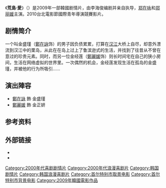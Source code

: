 {{noteTA
|T=zh-hans:金氏漂流记;zh-hant:金氏漂流記;zh-tw:荒島·愛
|1=zh-hans:金氏漂流记;zh-hant:金氏漂流記;zh-tw:荒島·愛
}}
{{Infobox film
|name           = 金氏漂流记
|original_name = {{lang|ko|김씨 표류기}}
|image          = 
|director       = 李海俊
|producer       = Kim Moo-ryeong<br />[[康祐硕|康祐硕]]（执行制片）
|writer         = 李海俊
|starring       = [[郑在咏|郑在咏]]<br />[[郑丽媛|郑丽媛]]
|music          = 金弘集
|cinematography = 金秉洙
|editing        = [[南娜英|南娜英]]
|distributor    = 
|released       = {{Film date|2009|05|14}}
|runtime        = 116分钟
|country        = 韩国
|language       = 韩语
|budget         = 
|gross          = $3,725,352<ref>http://boxofficemojo.com/movies/intl/?page=&id=_fCASTAWAYONTHEMOO01</ref>
|cn_name  = 金氏漂流记
|hk_name  = 
|tw_name  = 荒島·愛
}}
《'''荒島·愛'''》（{{lang-ko|김씨 표류기}}）是2009年一部韓國剧情片，由李海俊编剧并亲自执导，[[郑在咏|郑在咏]]和[[郑丽媛|郑丽媛]]主演。2010台北電影節國際青年導演競賽影片。

==剧情简介==
一个叫金盛瑾（[[鄭在詠|鄭在詠]]饰）的男子因负债累累，打算在[[汉江_(韩国)|汉江]]大桥上自尽，却意外漂流到汉江中的栗岛，从此在在岛上过上了鲁滨逊式的生活，并找到了往昔从不曾在意过的珍贵元素。同时，而另一位金经莲（[[鄭麗媛|鄭麗媛]]饰）则长时间宅在自己的狭小房间，生活在网络虚拟的世界里。一次偶然的机会，金经莲发现生活在孤岛的金盛瑾，并被他的行为所吸引……

== 演出陣容 ==
*[[鄭在詠|鄭在詠]] 飾 金盛瑾
*[[鄭麗媛|鄭麗媛]] 飾 金正妍

==参考资料==
{{reflist}}
==外部链接==
* {{IMDb title|1499666|Castaway on the Moon}}
* {{Hancinema film|Castaway_on_the_Moon|Castaway on the Moon}}
{{烏甸尼遠東電影節最受觀眾歡迎獎}}
{{DEFAULTSORT:Castaway On The Moon}}

[[Category:2000年代喜剧剧情片|Category:2000年代喜剧剧情片]]
[[Category:2000年代浪漫喜剧片|Category:2000年代浪漫喜剧片]]
[[Category:韩国剧情片|Category:韩国剧情片]]
[[Category:韩国浪漫喜剧片|Category:韩国浪漫喜剧片]]
[[Category:首尔特别市取景电影|Category:首尔特别市取景电影]]
[[Category:首尔特别市背景电影|Category:首尔特别市背景电影]]
[[Category:2009年韓國電影作品|Category:2009年韓國電影作品]]